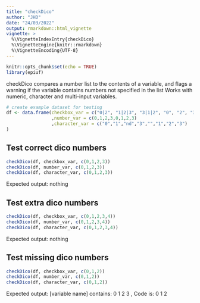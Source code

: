 ```yaml
---
title: "checkDico"
author: "JHD"
date: "24/03/2022"
output: rmarkdown::html_vignette
vignette: >
  %\VignetteIndexEntry{checkDico}
  %\VignetteEngine{knitr::rmarkdown}
  %\VignetteEncoding{UTF-8}
---
```



```r
knitr::opts_chunk$set(echo = TRUE)
library(epiuf)

```

checkDico compares a number list to the contents of a variable, and flags a warning if the variable contains numbers not specified in the list Works with numeric, character and multi-input variables.

```r

# create example dataset for testing
df <- data.frame(checkbox_var = c("0|2", "1|2|3", "3|1|2", "0", "2", "3", "0|1", "2|3")
                 ,number_var = c(0,1,2,3,0,1,2,3)
                 ,character_var = c("0","1","nd","3","","1","2","3")
)

```


## Test correct dico numbers 
```r
checkDico(df, checkbox_var, c(0,1,2,3))
checkDico(df, number_var, c(0,1,2,3))
checkDico(df, character_var, c(0,1,2,3))
``` 

Expected output: nothing


## Test extra dico numbers 
```r
checkDico(df, checkbox_var, c(0,1,2,3,4))
checkDico(df, number_var, c(0,1,2,3,4))
checkDico(df, character_var, c(0,1,2,3,4))
``` 

Expected output: nothing


## Test missing dico numbers 
```r
checkDico(df, checkbox_var, c(0,1,2))
checkDico(df, number_var, c(0,1,2))
checkDico(df, character_var, c(0,1,2))
``` 

Expected output: 
[variable name] contains: 0 1 2 3 , Code is: 0 1 2
